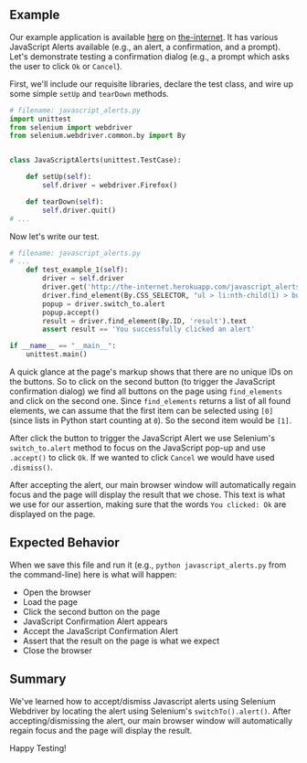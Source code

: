 ## Example

Our example application is available [here](http://the-internet.herokuapp.com/javascript_alerts) on [the-internet](http://github.com/saucelabs/the-internet). It has various JavaScript Alerts available (e.g., an alert, a confirmation, and a prompt). Let's demonstrate testing a confirmation dialog (e.g., a prompt which asks the user to click `Ok` or `Cancel`).

First, we'll include our requisite libraries, declare the test class, and wire up some simple `setUp` and `tearDown` methods.

```python
# filename: javascript_alerts.py
import unittest
from selenium import webdriver
from selenium.webdriver.common.by import By


class JavaScriptAlerts(unittest.TestCase):

    def setUp(self):
        self.driver = webdriver.Firefox()

    def tearDown(self):
        self.driver.quit()
# ...
```

Now let's write our test.

```python
# filename: javascript_alerts.py
# ...
    def test_example_1(self):
        driver = self.driver
        driver.get('http://the-internet.herokuapp.com/javascript_alerts')
        driver.find_element(By.CSS_SELECTOR, "ul > li:nth-child(1) > button").click()
        popup = driver.switch_to.alert
        popup.accept()
        result = driver.find_element(By.ID, 'result').text
        assert result == 'You successfully clicked an alert'

if __name__ == "__main__":
    unittest.main()
```

A quick glance at the page's markup shows that there are no unique IDs on the buttons. So to click on the second button (to trigger the JavaScript confirmation dialog) we find all buttons on the page using `find_elements` and click on the second one. Since `find_elements` returns a list of all found elements, we can assume that the first item can be selected using `[0]` (since lists in Python start counting at `0`). So the second item would be `[1]`.

After click the button to trigger the JavaScript Alert we use Selenium's `switch_to.alert` method to focus on the JavaScript pop-up and use `.accept()` to click `Ok`. If we wanted to click `Cancel` we would have used `.dismiss()`.

After accepting the alert, our main browser window will automatically regain focus and the page will display the result that we chose. This text is what we use for our assertion, making sure that the words `You clicked: Ok` are displayed on the page.

## Expected Behavior

When we save this file and run it (e.g., `python javascript_alerts.py` from the command-line) here is what will happen:

+ Open the browser
+ Load the page
+ Click the second button on the page
+ JavaScript Confirmation Alert appears
+ Accept the JavaScript Confirmation Alert
+ Assert that the result on the page is what we expect
+ Close the browser

## Summary

We've learned how to accept/dismiss Javascript alerts using Selenium Webdriver by locating the alert using Selenium's `switchTo().alert()`. After accepting/dismissing the alert, our main browser window will automatically regain focus and the page will display the result.

Happy Testing!

